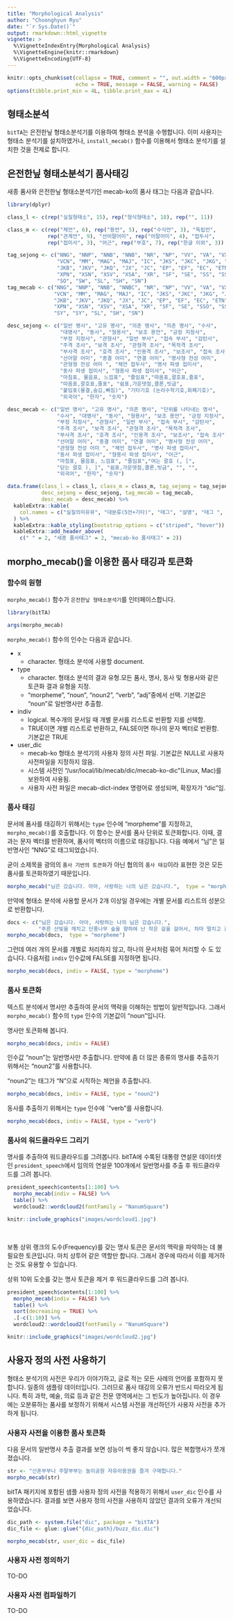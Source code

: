 ```yaml
---
title: "Morphological Analysis"
author: "Choonghyun Ryu"
date: "`r Sys.Date()`"
output: rmarkdown::html_vignette
vignette: >
  %\VignetteIndexEntry{Morphological Analysis}
  %\VignetteEngine{knitr::rmarkdown}
  %\VignetteEncoding{UTF-8}
---
```


```r
knitr::opts_chunk$set(collapse = TRUE, comment = "", out.width = "600px", dpi = 70,
                      echo = TRUE, message = FALSE, warning = FALSE)
options(tibble.print_min = 4L, tibble.print_max = 4L)
```

## 형태소분석

`bitTA`는 은전한닢 형태소분석기를 이용하여 형태소 분석을 수행합니다. 이미 사용자는 형태소 분석기를 설치하였거나,
`install_mecab()` 함수를 이용해서 형태소 분석기를 설치한 것을 전제로 합니다.

## 은전한닢 형태소분석기 품사태깅

새종 품사와 은전한닢 형태소분석기인 mecab-ko의 품사 태그는 다음과 같습니다.

```r
library(dplyr)

class_l <- c(rep("실질형태소", 15), rep("형식형태소", 18), rep("", 11))

class_m <- c(rep("체언", 6), rep("용언", 5), rep("수식언", 3), "독립언",
             rep("관계언", 9), "선어말어미", rep("어말어미", 4), "접두사",
             rep("접미사", 3), "어근", rep("부호", 7), rep("한글 이외", 3))

tag_sejong <- c("NNG", "NNP", "NNB", "NNB", "NR", "NP", "VV", "VA", "VX", "VCP", 
                "VCN", "MM", "MAG", "MAJ", "IC", "JKS", "JKC", "JKG", "JKO", 
                "JKB", "JKV", "JKQ", "JX", "JC", "EP", "EF", "EC", "ETN", "ETM", 
                "XPN", "XSN", "XSV", "XSA", "XR", "SF", "SE", "SS", "SS", "SP", 
                "SO", "SW", "SL", "SH", "SN")
tag_mecab <- c("NNG", "NNP", "NNB", "NNBC", "NR", "NP", "VV", "VA", "VX", "VCP", 
               "VCN", "MM", "MAG", "MAJ", "IC", "JKS", "JKC", "JKG", "JKO", 
               "JKB", "JKV", "JKQ", "JX", "JC", "EP", "EF", "EC", "ETN", "ETM", 
               "XPN", "XSN", "XSV", "XSA", "XR", "SF", "SE", "SSO", "SSC", "SP", 
               "SY", "SY", "SL", "SH", "SN")

desc_sejong <- c("일반 명사", "고유 명사", "의존 명사", "의존 명사", "수사", 
                 "대명사", "동사", "형용사", "보조 용언", "긍정 지정사", 
                 "부정 지정사", "관형사", "일반 부사", "접속 부사", "감탄사", 
                 "주격 조사", "보격 조사", "관형격 조사", "목적격 조사", 
                 "부사격 조사", "호격 조사", "인용격 조사", "보조사", "접속 조사", 
                 "선어말 어미", "종결 어미", "연결 어미", "명사형 전성 어미", 
                 "관형형 전성 어미 ", "체언 접두사", "명사 파생 접미사", 
                 "동사 파생 접미사", "형용사 파생 접미사", "어근", 
                 "마침표, 물음표, 느낌표", "줄임표","따옴표,괄호표,줄표", 
                 "따옴표,괄호표,줄표", "쉼표,가운뎃점,콜론,빗금", 
                 "붙임표(물결,숨김,빠짐)", "기타기호 (논리수학기호,화폐기호)", 
                 "외국어", "한자", "숫자")

desc_mecab <- c("일반 명사", "고유 명사", "의존 명사", "단위를 나타내는 명사", 
                "수사", "대명사", "동사", "형용사", "보조 용언", "긍정 지정사", 
                "부정 지정사", "관형사", "일반 부사", "접속 부사", "감탄사", 
                "주격 조사", "보격 조사", "관형격 조사", "목적격 조사", 
                "부사격 조사", "호격 조사", "인용격 조사", "보조사", "접속 조사", 
                "선어말 어미", "종결 어미", "연결 어미", "명사형 전성 어미", 
                "관형형 전성 어미 ", "체언 접두사", "명사 파생 접미사", 
                "동사 파생 접미사", "형용사 파생 접미사", "어근", 
                "마침표, 물음표, 느낌표", "줄임표","여는 괄호 (, [", 
                "닫는 괄호 ), ]", "쉼표,가운뎃점,콜론,빗금", "", "", 
                "외국어", "한자", "숫자")

data.frame(class_l = class_l, class_m = class_m, tag_sejong = tag_sejong,
           desc_sejong = desc_sejong, tag_mecab = tag_mecab, 
           desc_mecab = desc_mecab) %>% 
  kableExtra::kable(
    col.names = c("실질의미유뮤", "대분류(5언+기타)", "태그", "설명", "태그 ", "설명 ")
  ) %>% 
  kableExtra::kable_styling(bootstrap_options = c("striped", "hover")) %>% 
  kableExtra::add_header_above(
    c(" " = 2, "세종 품사태그" = 2, "mecab-ko 품사태그" = 2))
```

## morpho_mecab()을 이용한 품사 태깅과 토큰화

### 함수의 원형

`morpho_mecab()` 함수가 `은전한닢 형태소분석기`를 인터페이스합니다.

```r
library(bitTA)

args(morpho_mecab)
```

`morpho_mecab()` 함수의 인수는 다음과 같습니다.

* x	
  - character. 형태소 분석에 사용할 document.
* type	
  - character. 형태소 분석의 결과 유형.모든 품사, 명사, 동사 및 형용사와 같은 토큰화 결과 유형을 지정. 
  - "morpheme", "noun", "noun2", "verb", "adj"중에서 선택. 기본값은 "noun"로 일반명사만 추출함.
* indiv	
  - logical. 복수개의 문서일 때 개별 문서를 리스트로 반환할 지를 선택함. 
  - TRUE이면 개별 리스트로 반환하고, FALSE이면 하나의 문자 벡터로 반환함. 기본값은 TRUE
* user_dic	
  - mecab-ko 형태소 분석기의 사용자 정의 사전 파일. 기본값은 NULL로 사용자 사전파일을 지정하지 않음. 
  - 시스템 사전인 "/usr/local/lib/mecab/dic/mecab-ko-dic"(Linux, Mac)를 보완하여 사용됨. 
  - 사용자 사전 파일은 mecab-dict-index 명령어로 생성되며, 확장자가 "dic"임.

### 품사 태깅

문서에 품사를 태깅하기 위해서는 `type` 인수에 "morpheme"를 지정하고, `morpho_mecab()`를 호출합니다. 이 함수는 문서를 품사 단위로 토큰화합니다.
이때, 결과는 문자 벡터를 반환하며, 품사의 벡터의 이름으로 태깅됩니다. 다음 예에서 "님"은 일반명사인 "NNG"로 태그되었습니다.

굳이 소제목을 광의의 `품사 기반의 토큰화`가 아닌 협의의 `품사 태깅`이라 표현한 것은 모든 품사를 토큰화하였기 때문입니다. 

```r
morpho_mecab("님은 갔습니다. 아아, 사랑하는 나의 님은 갔습니다.",  type = "morpheme")
```

만약에 형태소 분석에 사용할 문서가 2개 이상일 경우에는 개별 문서를 리스트의 성분으로 반환합니다.

```r
docs <- c("님은 갔습니다. 아아, 사랑하는 나의 님은 갔습니다.",
          "푸른 산빛을 깨치고 단풍나무 숲을 향하여 난 작은 길을 걸어서, 차마 떨치고 갔습니다.")
morpho_mecab(docs,  type = "morpheme")
```

그런데 여러 개의 문서를 개별로 처리하지 않고, 하나의 문서처럼 묶어 처리할 수 도 있습니다. 
다음처럼 `indiv` 인수값에 FALSE를 지정하면 됩니다.

```r
morpho_mecab(docs, indiv = FALSE, type = "morpheme")
```

### 품사 토큰화

텍스트 분석에서 명사만 추출하여 문서의 맥락을 이해하는 방법이 일반적입니다. 그래서 `morpho_mecab()` 함수의 `type` 인수의 기본값이 "noun"입니다.

명사만 토큰화해 봅니다.

```r
morpho_mecab(docs, indiv = FALSE)
```
인수값 "noun"는 일반명사만 추출합니다. 만약에 좀 더 많은 종류의 명사를 추출하기 위해서는 "noun2"를 사용합니다.

"noun2"는 태그가 "N"으로 시작하는 체언을 추출합니다.

```r
morpho_mecab(docs, indiv = FALSE, type = "noun2")
```

동사를 추출하기 위해서는 `type` 인수에 `"verb"를 사용합니다.

```r
morpho_mecab(docs, indiv = FALSE, type = "verb")
```

### 품사의 워드클라우드 그리기

명사를 추출하여 워드클라우드를 그려봅니다. bitTA에 수록된 대통령 연설문 데이터셋인 `president_speech`에서 임의의 연설문 100개에서 일반명사를 추출 후 워드클라우드를 그려 봅니다.

```r
president_speech$contents[1:100] %>% 
  morpho_mecab(indiv = FALSE) %>% 
  table() %>% 
  wordcloud2::wordcloud2(fontFamily = "NanumSquare")
```

```r
knitr::include_graphics("images/wordcloud1.jpg")
```

<br>

보통 상위 랭크의 도수(Frequency)를 갖는 명사 토큰은 문서의 맥락을 파악하는 데 불필요한 토큰입니다. 마치 상투어 같은 역할만 합니다. 그래서 경우에 따라서 이를 제거하는 것도 유용할 수 있습니다.

상위 10위 도숫를 갖는 명사 토큰을 제거 후 워드클라우드를 그려 봅니다.

```r
president_speech$contents[1:100] %>% 
  morpho_mecab(indiv = FALSE) %>% 
  table() %>% 
  sort(decreasing = TRUE) %>% 
  .[-c(1:10)] %>% 
  wordcloud2::wordcloud2(fontFamily = "NanumSquare")
```

```r
knitr::include_graphics("images/wordcloud2.jpg")
```


## 사용자 정의 사전 사용하기

형태소 분석기의 사전은 우리가 이야기하고, 글로 적는 모든 사례의 언어를 포함하지 못합니다. 일종의 샘플링 데이터입니다. 그러므로 품사 태깅의 오류가 반드시 따라오게 됩니다. 특히 과학, 예술, 의료 등과 같은 전문 영역에서는 그 빈도가 높아집니다. 이 경우에는 오분류하는 품사를 보정하기 위해서 시스템 사전을 개선하던가 사용자 사전을 추가하게 됩니다.

### 사용자 사전을 이용한 품사 토큰화

다음 문서의 일반명사 추출 결과를 보면 성능이 썩 좋지 않습니다. 많은 복합명사가 쪼개졌습니다. 

```r
str <- "신혼부부나 주말부부는 놀이공원 자유이용권을 즐겨 구매합니다."
morpho_mecab(str)
```

bitTA 패키지에 포함된 샘플 사용자 정의 사전을 적용하기 위해서 `user_dic` 인수를 사용하였습니다.
결과를 보면 사용자 정의 사전을 사용하지 않았던 결과의 오류가 개선되었습니다.

```r
dic_path <- system.file("dic", package = "bitTA")
dic_file <- glue::glue("{dic_path}/buzz_dic.dic")

morpho_mecab(str, user_dic = dic_file)
```

### 사용자 사전 정의하기

TO-DO

### 사용자 사전 컴파일하기

TO-DO
